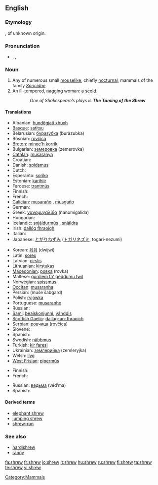 ==English==
===Etymology===
{{etyl|ang}} {{term|screawa|scrēawa}}, of unknown origin.

===Pronunciation===
* {{enPR|shro͞o}}, {{IPA|/ʃɹuː/}}, {{SAMPA|/Sru:/}}
*: {{rhymes|uː}}

===Noun===
{{en-noun}}

# Any of numerous small [[mouselike]], chiefly [[nocturnal]], mammals of the family ''[[Soricidae]]''.
# An ill-tempered, nagging woman: a [[scold]].
:: ''One of Shakespeare’s plays is '''The Taming of the Shrew'''''

====Translations====
{{trans-top|animal}}
* Albanian: [[hundëgjati xhuxh]] {{g|Albanian}}
* [[Basque]]: [[satitsu]]
* Belarusian: [[буразубка]] (burazubka) {{f}}
* Bosnian: [[rovčica]] {{f}}
* [[Breton]]: [[minoc'h korrik]]
* Bulgarian: [[земеровка]] (zemerovka) {{f}}
* [[Catalan]]: [[musaranya]] {{f}}
* Croatian: {{t-|hr|rovka|f}}
* Danish: [[spidsmus]] {{c}}
* Dutch: {{t+|nl|spitsmuis|f}}
* Esperanto: [[soriko]]
* Estonian: [[karihiir]]
* Faroese: [[trantmús]] {{f}}
* Finnish: {{t-|fi|päästäinen}}
* French: {{t|fr|musaraigne|f}}
* [[Galician]]: [[musaraño]] {{m}}, [[musgaño]] {{m}}
* German: {{t-|de|Spitzmaus|f}}
* Greek: [[νανομυγαλίδα]] (nanomigalída) {{f}}
* Hungarian: {{t+|hu|cickány}}
* Icelandic: [[snjáldurmús]] {{f}}, [[snjáldra]] {{f}}
* Irish: [[dallóg fhraoigh]] {{f}}
* Italian: {{t-|it|toporagno|m}}
* Japanese: [[とがりねずみ]] ([[トガリネズミ]], togari-nezumi)
{{trans-mid}}
* Korean: [[뒤쥐]] (dwijwi)
* Latin: [[sorex]] {{m}}
* Latvian: [[cirslis]] {{g|Latvian}}
* Lithuanian: [[kirstukas]] {{g|Lithuanian}}
* [[Macedonian]]: [[ровка]] (rovka) {{f}}
* Maltese: [[ġurdiem ta' geddumu twil]] {{m}}
* Norwegian: [[spissmus]] {{c}}
* [[Occitan]]: [[musaranha]] {{f}}
* Persian: {{fa-Arab|[[موش شبگرد]]}} (muše šabgard)
* Polish: [[ryjówka]] {{f}}
* Portuguese: [[musaranho]] {{m}}
* Russian: {{t+|ru|бурозубка|f|tr=burozúbka|sc=Cyrl}}
* [[Sami]]: [[beaiskonjunni]], [[vánddis]]
* [[Scottish Gaelic]]: [[dallag-an-fhraoich]] {{f}}
* Serbian: [[ровчица]] ([[rovčica]]) {{f}}
* Slovene: {{t+|sl|rovka|f}}
* Spanish: {{t|es|musaraña|f}}
* Swedish: [[näbbmus]] {{c}}
* Turkish: [[kir faresi]]
* Ukrainian: [[землерийка]] (zemleryjka) {{f}}
* Welsh: [[llyg]] {{f}}
* [[West Frisian]]: [[pipermûs]] {{f}}
{{trans-bottom}}

{{trans-top|woman}}
* Finnish: {{t|fi|äkäpussi}}
* French: {{t+|fr|furie|f}}
{{trans-mid}}
* Russian: [[ведьма]] (véd’ma) {{f}}
* Spanish: {{t+|es|bruja|f}}
{{trans-bottom}}

====Derived terms====
*[[elephant shrew]]
*[[jumping shrew]]
*[[shrew-run]]

===See also===
*[[hardishrew]]
*[[ranny]]

[[Category:Mammals]]

[[fa:shrew]]
[[fr:shrew]]
[[io:shrew]]
[[lt:shrew]]
[[hu:shrew]]
[[ru:shrew]]
[[fi:shrew]]
[[ta:shrew]]
[[te:shrew]]
[[vi:shrew]]